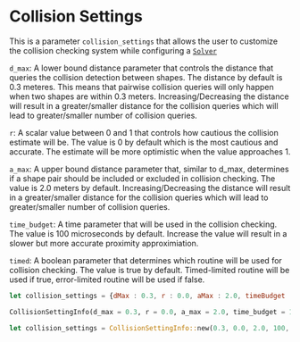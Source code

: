 # Collision Settings

This is a parameter `collision_settings` that allows the user to customize the collision checking system while configuring a [`Solver`](Solver/initialization)

`d_max`:
A lower bound distance parameter that controls the distance that queries the collision detection between shapes. The distance by default is 0.3 meteres. This means that pairwise collision queries will only happen when two shapes are within 0.3 meters. Increasing/Decreasing the distance will result in a greater/smaller distance for the collision queries which will lead to greater/smaller number of collision queries.

`r`:
A scalar value between 0 and 1 that controls how cautious the collision estimate will be. The value is 0 by default which is the most cautious and accurate. The estimate will be more optimistic when the value approaches 1.

`a_max`:
A upper bound distance parameter that, similar to d_max, determines if a shape pair should be included or excluded in collision checking. The value is 2.0 meters by default. Increasing/Decreasing the distance will result in a greater/smaller distance for the collision queries which will lead to greater/smaller number of collision queries.

`time_budget`:
A time parameter that will be used in the collision checking. The value is 100 microseconds by default. Increase the value will result in a slower but more accurate proximity approximiation.

`timed`:
A boolean parameter that determines which routine will be used for collision checking. The value is true by default. Timed-limited routine will be used if true, error-limited routine will be used if false.


<Tabs>
  <TabItem value="js" label="Javascript">

  ```js
  let collision_settings = {dMax : 0.3, r : 0.0, aMax : 2.0, timeBudget : 100, timed : true}
  ```

  </TabItem>
  <TabItem value="py" label="Python">

  ```py
  CollisionSettingInfo(d_max = 0.3, r = 0.0, a_max = 2.0, time_budget = 100, timed = True),
  ```
   </TabItem>
   <TabItem value= "rust" label="Rust"> 

   ```rust
   let collision_settings = CollisionSettingInfo::new(0.3, 0.0, 2.0, 100, true);
   ``` 
   </TabItem>
</Tabs> 

